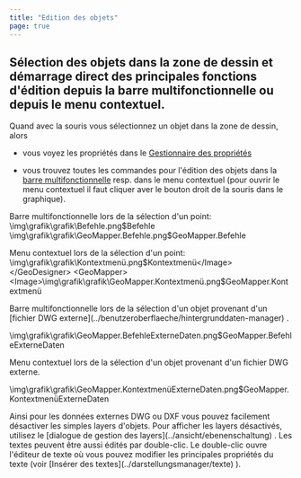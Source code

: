 ```yaml
---
title: "Edition des objets"
page: true
---
```

## S&#233;lection des objets dans la zone de dessin et d&#233;marrage direct des principales fonctions d&#39;&#233;dition depuis la barre multifonctionnelle ou depuis le menu contextuel.

Quand avec la souris vous s&#233;lectionnez un objet dans la zone de dessin, alors

-  vous voyez les propri&#233;t&#233;s dans le 
[Gestionnaire des propri&#233;t&#233;s](../benutzeroberflaeche/eigenschaften-manager)

-  vous trouvez toutes les commandes pour l&#39;&#233;dition des objets dans la 
[barre multifonctionnelle](../benutzeroberflaeche/multifunktionsleiste)
 resp. dans le menu contextuel (pour ouvrir le menu contextuel il faut cliquer aver le bouton droit de la souris dans le graphique).




<Info>
Barre multifonctionnelle lors de la s&#233;lection d&#39;un point:
<GeoDesigner>
<Image>\img\grafik\grafik\Befehle.png$Befehle</Image>
</GeoDesigner>
<GeoMapper>
<Image>\img\grafik\grafik\GeoMapper.Befehle.png$GeoMapper.Befehle</Image>
</GeoMapper>


Menu contextuel lors de la s&#233;lection d&#39;un point:
<GeoDesigner>
<Image>\img\grafik\grafik\Kontextmenü.png$Kontextmenü</Image>
</GeoDesigner>
<GeoMapper>
<Image>\img\grafik\grafik\GeoMapper.Kontextmenü.png$GeoMapper.Kontextmenü</Image>
</GeoMapper>
</Info>

<GeoMapper>
<Info>
Barre multifonctionnelle lors de la s&#233;lection d&#39;un objet provenant d&#39;un [fichier DWG externe](../benutzeroberflaeche/hintergrunddaten-manager)
.

<Image>\img\grafik\grafik\GeoMapper.BefehleExterneDaten.png$GeoMapper.BefehleExterneDaten</Image>

Menu contextuel lors de la s&#233;lection d&#39;un objet provenant d&#39;un fichier  <Italic> DWG </Italic>  externe.

<Image>\img\grafik\grafik\GeoMapper.KontextmenüExterneDaten.png$GeoMapper.KontextmenüExterneDaten</Image>
</Info>


<Success>
Ainsi pour les donn&#233;es externes  <Italic> DWG </Italic>  ou  <Italic> DXF </Italic>  vous pouvez facilement d&#233;sactiver les simples layers d&#39;objets.
Pour afficher les layers d&#233;sactiv&#233;s, utilisez le [dialogue de gestion des layers](../ansicht/ebenenschaltung)
.
</Success>

</GeoMapper>

<Success>
Les textes peuvent &#234;tre aussi &#233;dit&#233;s par double-clic. Le double-clic ouvre l&#39;&#233;diteur de texte o&#249; vous pouvez modifier les principales propri&#233;t&#233;s du texte (voir [Ins&#233;rer des textes](../darstellungsmanager/texte)
). 
</Success>
